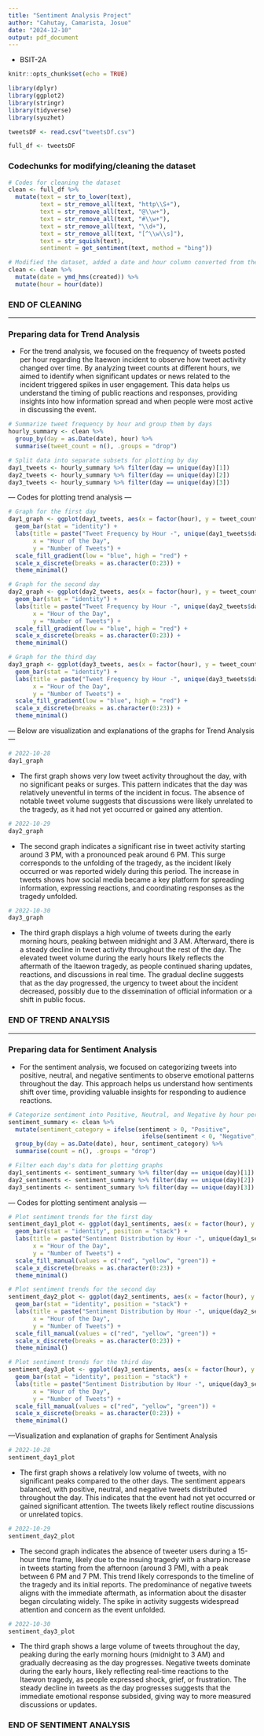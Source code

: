 ```yaml
---
title: "Sentiment Analysis Project"
author: "Cahutay, Camarista, Josue"
date: "2024-12-10"
output: pdf_document
---
```

 - BSIT-2A
 
```r
knitr::opts_chunk$set(echo = TRUE)
```

```r
library(dplyr)
library(ggplot2)
library(stringr)
library(tidyverse)
library(syuzhet)

tweetsDF <- read.csv("tweetsDf.csv")

full_df <- tweetsDF
```

### Codechunks for modifying/cleaning the dataset ###
```r
# Codes for cleaning the dataset
clean <- full_df %>%
  mutate(text = str_to_lower(text),                     
         text = str_remove_all(text, "http\\S+"),       
         text = str_remove_all(text, "@\\w+"),          
         text = str_remove_all(text, "#\\w+"),          
         text = str_remove_all(text, "\\d+"),           
         text = str_remove_all(text, "[^\\w\\s]"),     
         text = str_squish(text),                      
         sentiment = get_sentiment(text, method = "bing")) 

# Modified the dataset, added a date and hour column converted from the "created" column of tweetsDF
clean <- clean %>%
  mutate(date = ymd_hms(created)) %>%  
  mutate(hour = hour(date))           
```
### END OF CLEANING ###

---

### Preparing data for Trend Analysis ###

  - For the trend analysis, we focused on the frequency of tweets posted per hour regarding the Itaewon incident to observe how tweet activity changed over time. By analyzing tweet counts at different hours, we aimed to identify when significant updates or news related to the incident triggered spikes in user engagement. This data helps us understand the timing of public reactions and responses, providing insights into how information spread and when people were most active in discussing the event.

```r
# Summarize tweet frequency by hour and group them by days
hourly_summary <- clean %>%
  group_by(day = as.Date(date), hour) %>%
  summarise(tweet_count = n(), .groups = "drop")

# Split data into separate subsets for plotting by day
day1_tweets <- hourly_summary %>% filter(day == unique(day)[1])
day2_tweets <- hourly_summary %>% filter(day == unique(day)[2])
day3_tweets <- hourly_summary %>% filter(day == unique(day)[3])
```

--- Codes for plotting trend analysis ---
```r
# Graph for the first day
day1_graph <- ggplot(day1_tweets, aes(x = factor(hour), y = tweet_count, fill = tweet_count)) +
  geom_bar(stat = "identity") +
  labs(title = paste("Tweet Frequency by Hour -", unique(day1_tweets$day)),
       x = "Hour of the Day",
       y = "Number of Tweets") +
  scale_fill_gradient(low = "blue", high = "red") +
  scale_x_discrete(breaks = as.character(0:23)) +
  theme_minimal() 

# Graph for the second day
day2_graph <- ggplot(day2_tweets, aes(x = factor(hour), y = tweet_count, fill = tweet_count)) +
  geom_bar(stat = "identity") +
  labs(title = paste("Tweet Frequency by Hour -", unique(day2_tweets$day)),
       x = "Hour of the Day",
       y = "Number of Tweets") +
  scale_fill_gradient(low = "blue", high = "red") +
  scale_x_discrete(breaks = as.character(0:23)) +
  theme_minimal() 

# Graph for the third day
day3_graph <- ggplot(day3_tweets, aes(x = factor(hour), y = tweet_count, fill = tweet_count)) +
  geom_bar(stat = "identity") +
  labs(title = paste("Tweet Frequency by Hour -", unique(day3_tweets$day)),
       x = "Hour of the Day",
       y = "Number of Tweets") +
  scale_fill_gradient(low = "blue", high = "red") +
  scale_x_discrete(breaks = as.character(0:23)) +
  theme_minimal()
```

--- Below are visualization and explanations of the graphs for Trend Analysis ---
```r
# 2022-10-28
day1_graph
```
  - The first graph shows very low tweet activity throughout the day, with no significant peaks or surges. This pattern indicates that the day was relatively uneventful in terms of the incident in focus. The absence of notable tweet volume suggests that discussions were likely unrelated to the tragedy, as it had not yet occurred or gained any attention.

```r
# 2022-10-29
day2_graph
```
  - The second graph indicates a significant rise in tweet activity starting around 3 PM, with a pronounced peak around 6 PM. This surge corresponds to the unfolding of the tragedy, as the incident likely occurred or was reported widely during this period. The increase in tweets shows how social media became a key platform for spreading information, expressing reactions, and coordinating responses as the tragedy unfolded.

```r
# 2022-10-30
day3_graph
```
  - The third graph displays a high volume of tweets during the early morning hours, peaking between midnight and 3 AM. Afterward, there is a steady decline in tweet activity throughout the rest of the day. The elevated tweet volume during the early hours likely reflects the aftermath of the Itaewon tragedy, as people continued sharing updates, reactions, and discussions in real time. The gradual decline suggests that as the day progressed, the urgency to tweet about the incident decreased, possibly due to the dissemination of official information or a shift in public focus.

### END OF TREND ANALYSIS ###

---

### Preparing data for Sentiment Analysis

  - For the sentiment analysis, we focused on categorizing tweets into positive, neutral, and negative sentiments to observe emotional patterns throughout the day. This approach helps us understand how sentiments shift over time, providing valuable insights for responding to audience reactions.

```r
# Categorize sentiment into Positive, Neutral, and Negative by hour per day
sentiment_summary <- clean %>%
  mutate(sentiment_category = ifelse(sentiment > 0, "Positive",
                                      ifelse(sentiment < 0, "Negative", "Neutral"))) %>%
  group_by(day = as.Date(date), hour, sentiment_category) %>%
  summarise(count = n(), .groups = "drop")

# Filter each day's data for plotting graphs
day1_sentiments <- sentiment_summary %>% filter(day == unique(day)[1])
day2_sentiments <- sentiment_summary %>% filter(day == unique(day)[2])
day3_sentiments <- sentiment_summary %>% filter(day == unique(day)[3])
```

--- Codes for plotting sentiment analysis ---
```r
# Plot sentiment trends for the first day
sentiment_day1_plot <- ggplot(day1_sentiments, aes(x = factor(hour), y = count, fill = sentiment_category)) +
  geom_bar(stat = "identity", position = "stack") +
  labs(title = paste("Sentiment Distribution by Hour -", unique(day1_sentiments$day)),
       x = "Hour of the Day",
       y = "Number of Tweets") +
  scale_fill_manual(values = c("red", "yellow", "green")) +
  scale_x_discrete(breaks = as.character(0:23)) +
  theme_minimal()

# Plot sentiment trends for the second day
sentiment_day2_plot <- ggplot(day2_sentiments, aes(x = factor(hour), y = count, fill = sentiment_category)) +
  geom_bar(stat = "identity", position = "stack") +
  labs(title = paste("Sentiment Distribution by Hour -", unique(day2_sentiments$day)),
       x = "Hour of the Day",
       y = "Number of Tweets") +
  scale_fill_manual(values = c("red", "yellow", "green")) +
  scale_x_discrete(breaks = as.character(0:23)) +
  theme_minimal()

# Plot sentiment trends for the third day
sentiment_day3_plot <- ggplot(day3_sentiments, aes(x = factor(hour), y = count, fill = sentiment_category)) +
  geom_bar(stat = "identity", position = "stack") +
  labs(title = paste("Sentiment Distribution by Hour -", unique(day3_sentiments$day)),
       x = "Hour of the Day",
       y = "Number of Tweets") +
  scale_fill_manual(values = c("red", "yellow", "green")) +
  scale_x_discrete(breaks = as.character(0:23)) +
  theme_minimal()

```

---Visualization and explanation of graphs for Sentiment Analysis
```r
# 2022-10-28
sentiment_day1_plot
```
  - The first graph shows a relatively low volume of tweets, with no significant peaks compared to the other days. The sentiment appears balanced, with positive, neutral, and negative tweets distributed throughout the day. This indicates that the event had not yet occurred or gained significant attention. The tweets likely reflect routine discussions or unrelated topics.

```r
# 2022-10-29
sentiment_day2_plot
```
  - The second graph indicates the absence of tweeter users during a 15-hour time frame, likely due to the insuing tragedy with a sharp increase in tweets starting from the afternoon (around 3 PM), with a peak between 6 PM and 7 PM. This trend likely corresponds to the timeline of the tragedy and its initial reports. The predominance of negative tweets aligns with the immediate aftermath, as information about the disaster began circulating widely. The spike in activity suggests widespread attention and concern as the event unfolded.

```r
# 2022-10-30
sentiment_day3_plot
```
  - The third graph shows a large volume of tweets throughout the day, peaking during the early morning hours (midnight to 3 AM) and gradually decreasing as the day progresses. Negative tweets dominate during the early hours, likely reflecting real-time reactions to the Itaewon tragedy, as people expressed shock, grief, or frustration. The steady decline in tweets as the day progresses suggests that the immediate emotional response subsided, giving way to more measured discussions or updates.

### END OF SENTIMENT ANALYSIS ###
